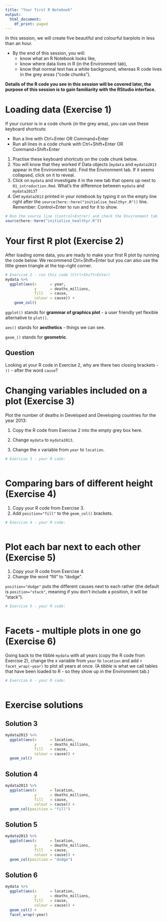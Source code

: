 ```yaml
---
title: "Your first R Notebook"
output:
  html_document:
    df_print: paged
---
```


In this session, we will create five beautiful and colourful barplots in less than an hour.

* By the end of this session, you will:
    + know what an R Notebook looks like,
    + know where data lives in R  (in the Environment tab),
    + know that normal text has a white background, whereas R code lives in the grey areas ("code chunks").
    
**Details of the R code you see in this session will be covered later, the purpose of this session is to gain familiarity with the RStudio interface.**


# Loading data (Exercise 1)

If your cursor is in a code chunk (in the grey area), you can use these keyboard shortcuts:

* Run a line with Ctrl+Enter OR Command+Enter
* Run all lines in a code chunk with Ctrl+Shift+Enter OR Command+Shift+Enter


1. Practise these keyboard shortcuts on the code chunk below.
2. You will know that they worked if Data objects (`mydata` and `mydata2013` appear in the Environment tab). Find the Environment tab. If it seems collapsed, click on it to reveal.
3. Click on `mydata` and investigate it in the new tab that opens up next to `01_introduction.Rmd`. What's the difference between `mydata` and `mydata2013`?
4. Get `mydata2013` printed in your notebook by typing it on the empty line right after the `source(here::here("initialise_healthyr.R"))` line. Remember: Control+Enter to run and for it to show.

```r
# Run the source line (Control+Entrer) and check the Environment tab
source(here::here("initialise_healthyr.R"))

```

# Your first R plot (Exercise 2)

After loading some data, you are ready to make your first R plot by running the code below. We recommend Ctrl+Shift+Enter but you can also use the little green triangle at the top-right corner.

```r
# Exercise 2 - run this code (Ctrl+Shift+Enter)
mydata %>% 
  ggplot(aes(x      = year,
             y      = deaths_millions,
             fill   = cause,
             colour = cause)) +
    geom_col()

```

`ggplot()` stands for **grammar of graphics plot** - a user friendly yet flexible alternative to `plot()`.

`aes()` stands for **aesthetics** - things we can see.

`geom_()` stands for **geometric**.


## Question

Looking at your R code in Exercise 2, why are there two closing brackets - `))` - after the word `cause`?

# Changing variables included on a plot (Exercise 3)

Plot the number of deaths in Developed and Developing countries for the year 2013:

1. Copy the R code from Exercise 2 into the empty grey box here.

2. Change `mydata` to `mydata2013`.

3. Change the x variable from `year` to `location`.

```r
# Exercise 3 - your R code:



```


# Comparing bars of different height (Exercise 4)

1. Copy your R code from Exercise 3.
2. Add `position="fill"` to the `geom_col()` brackets.

```r
# Exercise 4 - your R code:



```

# Plot each bar next to each other (Exercise 5)

1. Copy your R code from Exercise 4.
2. Change the word "fill" to "dodge".

`position="dodge"` puts the different causes next to each rather (the default is `position="stack"`, meaning if you don't include a position, it will be "stack").

```r
# Exercise 5 - your R code:



```

# Facets - multiple plots in one go (Exercise 6)

Going back to the tibble `mydata` with all years (copy the R code from Exercise 2), change the x variable from `year` to `location` and add `+ facet_wrap(~year)` to plot all years at once. (A *tibble* is what we call tables that have been loaded to R - so they show up in the Environment tab.)


```r
# Exercise 6 - your R code:



```
# Exercise solutions


## Solution 3

```r
mydata2013 %>% 
  ggplot(aes(x      = location,
             y      = deaths_millions,
             fill   = cause,
             colour = cause)) +
  geom_col()

```

## Solution 4


```r
mydata2013 %>% 
  ggplot(aes(x      = location,
             y      = deaths_millions,
             fill   = cause,
             colour = cause)) +
  geom_col(position = "fill")

```

## Solution 5

```r
mydata2013 %>% 
  ggplot(aes(x      = location,
             y      = deaths_millions,
             fill   = cause,
             colour = cause)) +
  geom_col(position = "dodge")

```

## Solution 6

```r
mydata %>% 
  ggplot(aes(x      = location,
             y      = deaths_millions,
             fill   = cause,
             colour = cause)) +
  geom_col() +
  facet_wrap(~year)

```



